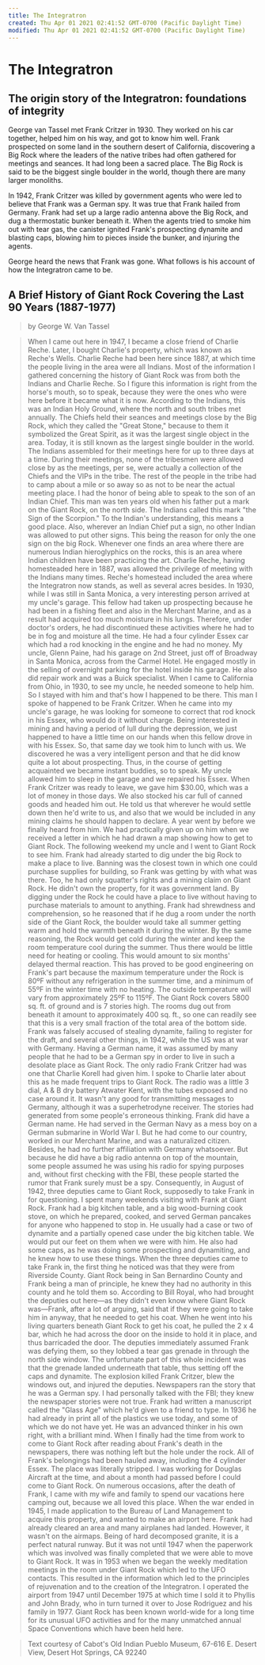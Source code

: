 ```yaml
---
title: The Integratron
created: Thu Apr 01 2021 02:41:52 GMT-0700 (Pacific Daylight Time)
modified: Thu Apr 01 2021 02:41:52 GMT-0700 (Pacific Daylight Time)
---
```

# The Integratron

## The origin story of the Integratron: foundations of integrity

George van Tassel met Frank Critzer in 1930. They worked on his car together, helped him on his way, and got to know him well. Frank prospected on some land in the southern desert of California, discovering a Big Rock where the leaders of the native tribes had often gathered for meetings and seances. It had long been a sacred place. The Big Rock is said to be the biggest single boulder in the world, though there are many larger monoliths.

In 1942, Frank Critzer was killed by government agents who were led to believe that Frank was a German spy. It was true that Frank hailed from Germany. Frank had set up a large radio antenna above the Big Rock, and dug a thermostatic bunker beneath it. When the agents tried to smoke him out with tear gas, the canister ignited Frank's prospecting dynamite and blasting caps, blowing him to pieces inside the bunker, and injuring the agents.

George heard the news that Frank was gone. What follows is his account of how the Integratron came to be.

## A Brief History of Giant Rock Covering the Last 90 Years (1887-1977)

> by George W. Van Tassel

> When I came out here in 1947, I became a close friend of Charlie Reche. Later, I bought Charlie's property, which was known as Reche's Wells. Charlie Reche had been here since 1887, at which time the people living in the area were all Indians. Most of the information I gathered concerning the history of Giant Rock was from both the Indians and Charlie Reche. So I figure this information is right from the horse's mouth, so to speak, because they were the ones who were here before it became what it is now. According to the Indians, this was an Indian Holy Ground, where the north and south tribes met annually. The Chiefs held their seances and meetings close by the Big Rock, which they called the "Great Stone," because to them it symbolized the Great Spirit, as it was the largest single object in the area. Today, it is still known as the largest single boulder in the world. The Indians assembled for their meetings here for up to three days at a time. During their meetings, none of the tribesmen were allowed close by as the meetings, per se, were actually a collection of the Chiefs and the VIPs in the tribe. The rest of the people in the tribe had to camp about a mile or so away so as not to be near the actual meeting place. I had the honor of being able to speak to the son of an Indian Chief. This man was ten years old when his father put a mark on the Giant Rock, on the north side. The Indians called this mark "the Sign of the Scorpion." To the Indian's understanding, this means a good place. Also, wherever an Indian Chief put a sign, no other Indian was allowed to put other signs. This being the reason for only the one sign on the big Rock. Whenever one finds an area where there are numerous Indian hieroglyphics on the rocks, this is an area where Indian children have been practicing the art. Charlie Reche, having homesteaded here in 1887, was allowed the privilege of meeting with the Indians many times. Reche's homestead included the area where the Integratron now stands, as well as several acres besides. In 1930, while I was still in Santa Monica, a very interesting person arrived at my uncle's garage. This fellow had taken up prospecting because he had been in a fishing fleet and also in the Merchant Marine, and as a result had acquired too much moisture in his lungs. Therefore, under doctor's orders, he had discontinued these activities where he had to be in fog and moisture all the time. He had a four cylinder Essex car which had a rod knocking in the engine and he had no money. My uncle, Glenn Paine, had his garage on 2nd Street, just off of Broadway in Santa Monica, across from the Carmel Hotel. He engaged mostly in the selling of overnight parking for the hotel inside his garage. He also did repair work and was a Buick specialist. When I came to California from Ohio, in 1930, to see my uncle, he needed someone to help him. So I stayed with him and that's how I happened to be there. This man I spoke of happened to be Frank Critzer. When he came into my uncle's garage, he was looking for someone to correct that rod knock in his Essex, who would do it without charge. Being interested in mining and having a period of lull during the depression, we just happened to have a little time on our hands when this fellow drove in with his Essex. So, that same day we took him to lunch with us. We discovered he was a very intelligent person and that he did know quite a lot about prospecting. Thus, in the course of getting acquainted we became instant buddies, so to speak. My uncle allowed him to sleep in the garage and we repaired his Essex. When Frank Critzer was ready to leave, we gave him $30.00, which was a lot of money in those days. We also stocked his car full of canned goods and headed him out. He told us that wherever he would settle down then he'd write to us, and also that we would be included in any mining claims he should happen to declare. A year went by before we finally heard from him. We had practically given up on him when we received a letter in which he had drawn a map showing how to get to Giant Rock. The following weekend my uncle and I went to Giant Rock to see him. Frank had already started to dig under the big Rock to make a place to live. Banning was the closest town in which one could purchase supplies for building, so Frank was getting by with what was there. Too, he had only squatter's rights and a mining claim on Giant Rock. He didn't own the property, for it was government land. By digging under the Rock he could have a place to live without having to purchase materials to amount to anything. Frank had shrewdness and comprehension, so he reasoned that if he dug a room under the north side of the Giant Rock, the boulder would take all summer getting warm and hold the warmth beneath it during the winter. By the same reasoning, the Rock would get cold during the winter and keep the room temperature cool during the summer. Thus there would be little need for heating or cooling. This would amount to six months' delayed thermal reaction. This has proved to be good engineering on Frank's part because the maximum temperature under the Rock is 80ºF without any refrigeration in the summer time, and a minimum of 55ºF in the winter time with no heating. The outside temperature will vary from approximately 25ºF to 115ºF. The Giant Rock covers 5800 sq. ft. of ground and is 7 stories high. The rooms dug out from beneath it amount to approximately 400 sq. ft., so one can readily see that this is a very small fraction of the total area of the bottom side. Frank was falsely accused of stealing dynamite, failing to register for the draft, and several other things, in 1942, while the US was at war with Germany. Having a German name, it was assumed by many people that he had to be a German spy in order to live in such a desolate place as Giant Rock. The only radio Frank Critzer had was one that Charlie Korell had given him. I spoke to Charlie later about this as he made frequent trips to Giant Rock. The radio was a little 3 dial, A & B dry battery Atwater Kent, with the tubes exposed and no case around it. It wasn't any good for transmitting messages to Germany, although it was a superhetrodyne receiver. The stories had generated from some people's erroneous thinking. Frank did have a German name. He had served in the German Navy as a mess boy on a German submarine in World War I. But he had come to our country, worked in our Merchant Marine, and was a naturalized citizen. Besides, he had no further affiliation with Germany whatsoever. But because he did have a big radio antenna on top of the mountain, some people assumed he was using his radio for spying purposes and, without first checking with the FBI, these people started the rumor that Frank surely must be a spy. Consequently, in August of 1942, three deputies came to Giant Rock, supposedly to take Frank in for questioning. I spent many weekends visiting with Frank at Giant Rock. Frank had a big kitchen table, and a big wood-burning cook stove, on which he prepared, cooked, and served German pancakes for anyone who happened to stop in. He usually had a case or two of dynamite and a partially opened case under the big kitchen table. We would put our feet on them when we were with him. He also had some caps, as he was doing some prospecting and dynamiting, and he knew how to use these things. When the three deputies came to take Frank in, the first thing he noticed was that they were from Riverside County. Giant Rock being in San Bernardino County and Frank being a man of principle, he knew they had no authority in this county and he told them so. According to Bill Royal, who had brought the deputies out here—as they didn't even know where Giant Rock was—Frank, after a lot of arguing, said that if they were going to take him in anyway, that he needed to get his coat. When he went into his living quarters beneath Giant Rock to get his coat, he pulled the 2 x 4 bar, which he had across the door on the inside to hold it in place, and thus barricaded the door. The deputies immediately assumed Frank was defying them, so they lobbed a tear gas grenade in through the north side window. The unfortunate part of this whole incident was that the grenade landed underneath that table, thus setting off the caps and dynamite. The explosion killed Frank Critzer, blew the windows out, and injured the deputies. Newspapers ran the story that he was a German spy. I had personally talked with the FBI; they knew the newspaper stories were not true. Frank had written a manuscript called the "Glass Age" which he'd given to a friend to type. In 1936 he had already in print all of the plastics we use today, and some of which we do not have yet. He was an advanced thinker in his own right, with a brilliant mind. When I finally had the time from work to come to Giant Rock after reading about Frank's death in the newspapers, there was nothing left but the hole under the rock. All of Frank's belongings had been hauled away, including the 4 cylinder Essex. The place was literally stripped. I was working for Douglas Aircraft at the time, and about a month had passed before I could come to Giant Rock. On numerous occasions, after the death of Frank, I came with my wife and family to spend our vacations here camping out, because we all loved this place. When the war ended in 1945, I made application to the Bureau of Land Management to acquire this property, and wanted to make an airport here. Frank had already cleared an area and many airplanes had landed. However, it wasn't on the airmaps. Being of hard decomposed granite, it is a perfect natural runway. But it was not until 1947 when the paperwork which was involved was finally completed that we were able to move to Giant Rock. It was in 1953 when we began the weekly meditation meetings in the room under Giant Rock which led to the UFO contacts. This resulted in the information which led to the principles of rejuvenation and to the creation of the Integratron. I operated the airport from 1947 until December 1975 at which time I sold it to Phyllis and John Brady, who in turn turned it over to Jose Rodriguez and his family in 1977. Giant Rock has been known world-wide for a long time for its unusual UFO activities and for the many unmatched annual Space Conventions which have been held here.

> Text courtesy of Cabot's Old Indian Pueblo Museum, 67-616 E. Desert View, Desert Hot Springs, CA 92240